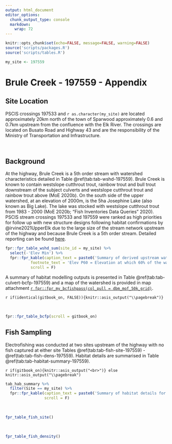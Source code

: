 ```yaml
---
output: html_document
editor_options: 
  chunk_output_type: console
  markdown: 
    wrap: 72
---
```


```r
knitr::opts_chunk$set(echo=FALSE, message=FALSE, warning=FALSE)
source('scripts/packages.R')
source('scripts/tables.R')

```

```r
my_site <- 197559

```

# Brule Creek - 197559 - Appendix {-}

## Site Location {.unnumbered}

PSCIS crossings 197533 and `r as.character(my_site)` are located approximately 20km north of the town of Sparwood approximately 0.6 and 0.7km upstream from the confluence with the Elk River.  The crossings are located on Busato Road and Highway 43 and are the responsibility of the Ministry of Transportation and Infrastructure.

<br>

## Background
At the highway, Brule Creek is a 5th order stream with watershed characteristics detailed in Table \@ref(tab:tab-wshd-197559). Brule Creek is known to contain westslope cutthrout trout, rainbow trout and bull trout downstream of the subject culverts and westslope cutthrout trout and rainbow trout above (MoE 2020b). On the south side of the upper watershed, at an elevation of 2000m, is the 5ha Josephine Lake (also known as Big Lake). The lake was stocked with westslope cutthrout trout from 1983 - 2000 (MoE 2020b; “Fish Inventories Data Queries” 2020).  PSCIS stream crossings 197533 and 197559 were ranked as high priorities for follow up with new structure designs following habitat confirmations by @irvine2021UpperElk due to the large size of the stream network upstream of the highway and because Brule Creek is a 5th order stream. Detailed reporting can be found [here](https://newgraphenvironment.github.io/fish_passage_elk_2020_reporting_cwf/appendix---197533-197559---brule-creek.html).

```r
fpr::fpr_table_wshd_sum(site_id = my_site) %>% 
  select(-'Elev Min') %>% 
  fpr::fpr_kable(caption_text = paste0('Summary of derived upstream watershed statistics for PSCIS crossing ', my_site, '.'),
           footnote_text = 'Elev P60 = Elevation at which 60% of the watershed area is above',
           scroll = F)

```

A summary of habitat modelling outputs is presented in Table \@ref(tab:tab-culvert-bcfp-197559) and a map of the watershed is
provided in map attachment [`r fpr::fpr_my_bcfishpass(col_pull = dbm_mof_50k_grid)`](`r fpr::fpr_my_mapsheet(wshd = "elkr", archive_date = "2022-03-17")`).

`r if(identical(gitbook_on, FALSE)){knitr::asis_output("\\pagebreak")}`

<br>

```r
fpr::fpr_table_bcfp(scroll = gitbook_on) 
```


## Fish Sampling {.unnumbered}

Electrofishing was conducted at two sites upstream of the highway with no fish captured at either site Tables \@ref(tab:tab-fish-site-197559) - \@ref(tab:tab-fish-dens-197559). Habitat details are summarised in Table \@ref(tab:tab-habitat-summary-197559). 

`r if(gitbook_on){knitr::asis_output("<br>")} else knitr::asis_output("\\pagebreak")`

```r
tab_hab_summary %>% 
  filter(Site == my_site) %>% 
  fpr::fpr_kable(caption_text = paste0('Summary of habitat details for electrofishing sites upstream of PSCIS crossing ', my_site, '.'),
                 scroll = F) 

```

<br>

```r
fpr_table_fish_site()

```

<br>

```r
fpr_table_fish_density()

```
